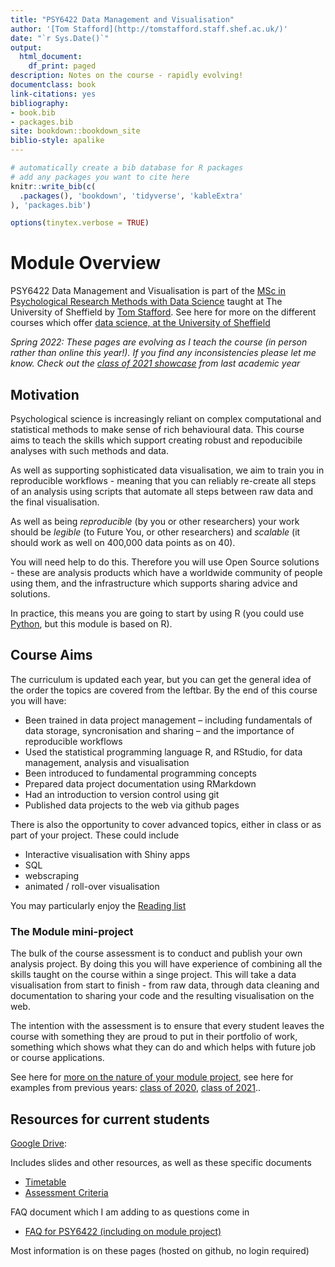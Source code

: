 ```yaml
--- 
title: "PSY6422 Data Management and Visualisation"
author: '[Tom Stafford](http://tomstafford.staff.shef.ac.uk/)'
date: "`r Sys.Date()`"
output:
  html_document:
    df_print: paged
description: Notes on the course - rapidly evolving!
documentclass: book
link-citations: yes
bibliography:
- book.bib
- packages.bib
site: bookdown::bookdown_site
biblio-style: apalike
---
```


```r
# automatically create a bib database for R packages
# add any packages you want to cite here
knitr::write_bib(c(
  .packages(), 'bookdown', 'tidyverse', 'kableExtra'
), 'packages.bib')

```

```r
options(tinytex.verbose = TRUE)
```

# Module Overview {-}

PSY6422 Data Management and Visualisation is part of the [MSc in Psychological Research Methods with Data Science](https://www.sheffield.ac.uk/psychology/prospectivepg/masters/data-science) taught at The University of Sheffield by [Tom Stafford](http://tomstafford.staff.shef.ac.uk/). See here for more on the different courses which offer [data science, at the University of Sheffield](notes.html#data-science-sheffield)

:::: {.info}
*Spring 2022: These pages are evolving as I teach the course (in person rather than online this year!). If you find any inconsistencies please let me know. Check out the [class of 2021 showcase](class-of-2021.html) from last academic year*  
::::
  
## Motivation

Psychological science is increasingly reliant on complex computational and statistical methods to make sense of rich behavioural data. This course aims to teach the skills which support creating robust and repoducibile analyses with such methods and data.

As well as supporting sophisticated data visualisation, we aim to train you in reproducible workflows - meaning that you can reliably re-create all steps of an analysis using scripts that automate all steps between raw data and the final visualisation.

As well as being *reproducible* (by you or other researchers) your work should be *legible* (to Future You, or other researchers) and *scalable* (it should work as well on 400,000 data points as on 40).

You will need help to do this. Therefore you will use Open Source solutions - these are analysis products which have a worldwide community of people using them, and the infrastructure which supports sharing advice and solutions. 

In practice, this means you are going to start by using R (you could use [Python](https://tomstafford.github.io/psy6422/appendices.html#python), but this module is based on R).

## Course Aims

The curriculum is updated each year, but you can get the general idea of the order the topics are covered from the leftbar. By the end of this course you will have:

  * Been trained in data project management -- including fundamentals of data storage, syncronisation and sharing -- and the importance of reproducible workflows
  * Used the statistical programming language R, and RStudio, for data management, analysis and visualisation
  * Been introduced to fundamental programming concepts
  * Prepared data project documentation using RMarkdown
  * Had an introduction to version control using git 
  * Published data projects to the web via github pages
  
There is also the opportunity to cover advanced topics, either in class or as part of your project. These could include

  * Interactive visualisation with Shiny apps
  * SQL
  * webscraping
  * animated / roll-over visualisation

You may particularly enjoy the [Reading list](extra-reading.html)
  
### The Module mini-project 

The bulk of the course assessment is to conduct and publish your own analysis project. By doing this you will have experience of combining all the skills taught on the course within a singe project. This will take a data visualisation from start to finish - from raw data, through data cleaning and documentation to sharing your code and the resulting visualisation on the web.

The intention with the assessment is to ensure that every student leaves the course with something they are proud to put in their portfolio of work, something which shows what they can do and which helps with future job or course applications.

See here for [more on the nature of your module project](module-project.html), see here for examples from previous years: [class of 2020](class-of-2020.html), [class of 2021](class-of-2021.html)..


## Resources for current students

[Google Drive](https://drive.google.com/drive/folders/1sDmbrTfKpiz2Y02R17ajLPkJV1XSxvJD?usp=sharing):

Includes slides and other resources, as well as these specific documents

* [Timetable](https://docs.google.com/spreadsheets/d/1YBbaaFursDBg-aGvJ32WJd-IinPM7oml-tPMnVZIEA0/edit?usp=sharing)
* [Assessment Criteria](https://docs.google.com/spreadsheets/d/1oTJKI675ijCs14jUoT9d_8yPH2i_S2AfQG507jN8aVY/edit?usp=sharing)

FAQ document which I am adding to as questions come in

* [FAQ for PSY6422 (including on module project)](https://docs.google.com/document/d/11OQs5bTnqth_cxwjHbQNeJTWZdp-wSTUcCQ2Uoz5rFw/edit?usp=sharing)

Most information is on these pages (hosted on github, no login required)




